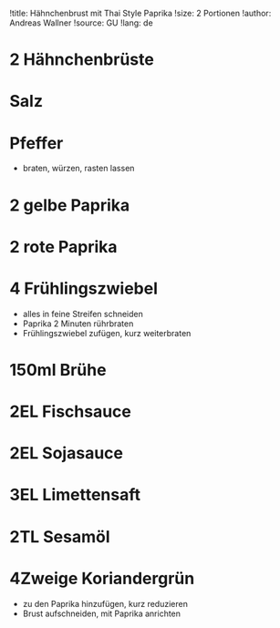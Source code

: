 !title: Hähnchenbrust mit Thai Style Paprika
!size: 2 Portionen
!author: Andreas Wallner
!source: GU
!lang: de

# 2 Hähnchenbrüste
# Salz
# Pfeffer
* braten, würzen, rasten lassen

# 2 gelbe Paprika
# 2 rote Paprika
# 4 Frühlingszwiebel
* alles in feine Streifen schneiden
* Paprika 2 Minuten rührbraten
* Frühlingszwiebel zufügen, kurz weiterbraten

# 150ml Brühe
# 2EL Fischsauce
# 2EL Sojasauce
# 3EL Limettensaft
# 2TL Sesamöl
# 4Zweige Koriandergrün
* zu den Paprika hinzufügen, kurz reduzieren
* Brust aufschneiden, mit Paprika anrichten